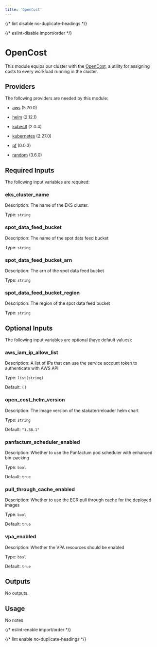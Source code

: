 ```yaml
---
title: 'OpenCost'
---
```



{/* lint disable no-duplicate-headings */}

{/* eslint-disable import/order */}

<ModuleHeader
  name="kube_open_cost"
  sourceHref="https://github.com/Panfactum/stack/tree/__PANFACTUM_VERSION_EDGE__/packages/infrastructure/kube_open_cost"
  status="alpha"
  type="direct"
/>

# OpenCost

This module equips our cluster with the [OpenCost](https://www.opencost.io/), a utility for
assigning costs to every workload running in the cluster.

## Providers

The following providers are needed by this module:

- [aws](https://registry.terraform.io/providers/hashicorp/aws/5.70.0/docs) (5.70.0)

- [helm](https://registry.terraform.io/providers/hashicorp/helm/2.12.1/docs) (2.12.1)

- [kubectl](https://registry.terraform.io/providers/alekc/kubectl/2.0.4/docs) (2.0.4)

- [kubernetes](https://registry.terraform.io/providers/hashicorp/kubernetes/2.27.0/docs) (2.27.0)

- [pf](https://registry.terraform.io/providers/panfactum/pf/0.0.3/docs) (0.0.3)

- [random](https://registry.terraform.io/providers/hashicorp/random/3.6.0/docs) (3.6.0)

## Required Inputs

The following input variables are required:

### eks_cluster_name

Description: The name of the EKS cluster.

Type: `string`

### spot_data_feed_bucket

Description: The name of the spot data feed bucket

Type: `string`

### spot_data_feed_bucket_arn

Description: The arn of the spot data feed bucket

Type: `string`

### spot_data_feed_bucket_region

Description: The region of the spot data feed bucket

Type: `string`

## Optional Inputs

The following input variables are optional (have default values):

### aws_iam_ip_allow_list

Description: A list of IPs that can use the service account token to authenticate with AWS API

Type: `list(string)`

Default: `[]`

### open_cost_helm_version

Description: The image version of the stakater/reloader helm chart

Type: `string`

Default: `"1.38.1"`

### panfactum_scheduler_enabled

Description: Whether to use the Panfactum pod scheduler with enhanced bin-packing

Type: `bool`

Default: `true`

### pull_through_cache_enabled

Description: Whether to use the ECR pull through cache for the deployed images

Type: `bool`

Default: `true`

### vpa_enabled

Description: Whether the VPA resources should be enabled

Type: `bool`

Default: `true`

## Outputs

No outputs.

## Usage

No notes

{/* eslint-enable import/order */}

{/* lint enable no-duplicate-headings */}
